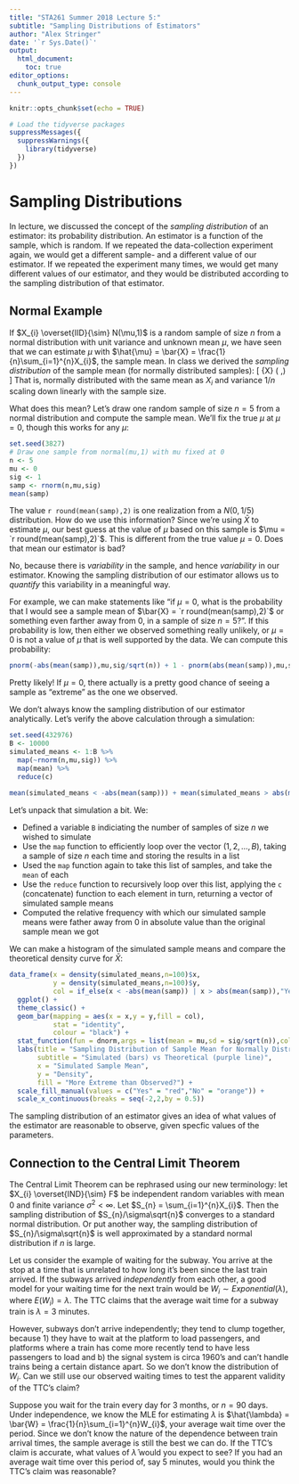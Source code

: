 ```yaml
---
title: "STA261 Summer 2018 Lecture 5:" 
subtitle: "Sampling Distributions of Estimators"
author: "Alex Stringer"
date: '`r Sys.Date()`'
output: 
  html_document:
    toc: true
editor_options: 
  chunk_output_type: console
---
```


```r
knitr::opts_chunk$set(echo = TRUE)
```
```r
# Load the tidyverse packages
suppressMessages({
  suppressWarnings({
    library(tidyverse)
  })
})
```

# Sampling Distributions

In lecture, we discussed the concept of the *sampling distribution* of an estimator: its probability distribution. An estimator is a function of the sample, which is random. If we repeated the data-collection experiment again, we would get a different sample- and a different value of our estimator. If we repeated the experiment many times, we would get many different values of our estimator, and they would be distributed according to the sampling distribution of that estimator.

## Normal Example

If $X_{i} \overset{IID}{\sim} N(\mu,1)$ is a random sample of size $n$ from a normal distribution with unit variance and unknown mean $\mu$, we have seen that we can estimate $\mu$ with $\hat{\mu} = \bar{X} = \frac{1}{n}\sum_{i=1}^{n}X_{i}$, the sample mean. In class we derived the *sampling distribution* of the sample mean (for normally distributed samples):
\[
\bar{X} \sim \left( \mu,\frac{1}{n}\right)
\]
That is, normally distributed with the same mean as $X_{i}$ and variance $1/n$ scaling down linearly with the sample size.

What does this mean? Let's draw one random sample of size $n = 5$ from a normal distribution and compute the sample mean. We'll fix the true $\mu$ at $\mu = 0$, though this works for any $\mu$:
```r
set.seed(3827)
# Draw one sample from normal(mu,1) with mu fixed at 0
n <- 5
mu <- 0
sig <- 1
samp <- rnorm(n,mu,sig)
mean(samp)
```
The value `r round(mean(samp),2)` is one realization from a $N(0,1/5)$ distribution. How do we use this information? Since we're using $\bar{X}$ to estimate $\mu$, our best guess at the value of $\mu$ based on this sample is $\mu = `r round(mean(samp),2)`$. This is different from the true value $\mu = 0$. Does that mean our estimator is bad?

No, because there is *variability* in the sample, and hence *variability* in our estimator. Knowing the sampling distribution of our estimator allows us to *quantify* this variability in a meaningful way.

For example, we can make statements like "if $\mu = 0$, what is the probability that I would see a sample mean of $\bar{X} = `r round(mean(samp),2)`$ or something even farther away from $0$, in a sample of size $n = 5$?". If this probability is low, then either we observed something really unlikely, or $\mu = 0$ is not a value of $\mu$ that is well supported by the data. We can compute this probability:
```r
pnorm(-abs(mean(samp)),mu,sig/sqrt(n)) + 1 - pnorm(abs(mean(samp)),mu,sig/sqrt(n))
```
Pretty likely! If $\mu = 0$, there actually is a pretty good chance of seeing a sample as "extreme" as the one we observed.

We don't always know the sampling distribution of our estimator analytically. Let's verify the above calculation through a simulation:
```r
set.seed(432976)
B <- 10000
simulated_means <- 1:B %>%
  map(~rnorm(n,mu,sig)) %>%
  map(mean) %>%
  reduce(c)
  
mean(simulated_means < -abs(mean(samp))) + mean(simulated_means > abs(mean(samp)))
```
Let's unpack that simulation a bit. We:

- Defined a variable `B` indiciating the number of samples of size $n$ we wished to simulate
- Use the `map` function to efficiently loop over the vector $(1,2,\ldots,B)$, taking a sample of size $n$ each time and storing the results in a list
- Used the `map` function again to take this list of samples, and take the `mean` of each
- Use the `reduce` function to recursively loop over this list, applying the `c` (concatenate) function to each element in turn, returning a vector of simulated sample means
- Computed the relative frequency with which our simulated sample means were father away from $0$ in absolute value than the original sample mean we got

We can make a histogram of the simulated sample means and compare the theoretical density curve for $\bar{X}$:
```r
data_frame(x = density(simulated_means,n=100)$x,
           y = density(simulated_means,n=100)$y,
           col = if_else(x < -abs(mean(samp)) | x > abs(mean(samp)),"Yes","No")) %>%
  ggplot() +
  theme_classic() + 
  geom_bar(mapping = aes(x = x,y = y,fill = col),
           stat = "identity",
           colour = "black") +
  stat_function(fun = dnorm,args = list(mean = mu,sd = sig/sqrt(n)),col = "purple") +
  labs(title = "Sampling Distribution of Sample Mean for Normally Distributed Samples",
       subtitle = "Simulated (bars) vs Theoretical (purple line)",
       x = "Simulated Sample Mean",
       y = "Density",
       fill = "More Extreme than Observed?") +
  scale_fill_manual(values = c("Yes" = "red","No" = "orange")) +
  scale_x_continuous(breaks = seq(-2,2,by = 0.5))
```
The sampling distribution of an estimator gives an idea of what values of the estimator are reasonable to observe, given specfic values of the parameters.

## Connection to the Central Limit Theorem

The Central Limit Theorem can be rephrased using our new terminology: let $X_{i} \overset{IND}{\sim} F$ be independent random variables with mean $0$ and finite variance $\sigma^{2} < \infty$. Let $S_{n} = \sum_{i=1}^{n}X_{i}$. Then the sampling distribution of $S_{n}/\sigma\sqrt{n}$ converges to a standard normal distribution. Or put another way, the sampling distribution of $S_{n}/\sigma\sqrt{n}$ is well approximated by a standard normal distribution if $n$ is large.

Let us consider the example of waiting for the subway. You arrive at the stop at a time that is unrelated to how long it's been since the last train arrived. If the subways arrived *independently* from each other, a good model for your waiting time for the next train would be $W_{i} \sim Exponential(\lambda)$, where $E(W_{i}) = \lambda$. The TTC claims that the average wait time for a subway train is $\lambda = 3$ minutes.

However, subways don't arrive independently; they tend to clump together, because 1) they have to wait at the platform to load passengers, and platforms where a train has come more recently tend to have less passengers to load and b) the signal system is circa 1960's and can't handle trains being a certain distance apart. So we don't know the distribution of $W_{i}$. Can we still use our observed waiting times to test the apparent validity of the TTC's claim?

Suppose you wait for the train every day for 3 months, or $n = 90$ days. Under independence, we know the MLE for estimating $\lambda$ is $\hat{\lambda} = \bar{W} = \frac{1}{n}\sum_{i=1}^{n}W_{i}$, your average wait time over the period. Since we don't know the nature of the dependence between train arrival times, the sample average is still the best we can do. If the TTC's claim is accurate, what values of $\hat{\lambda}$ would you expect to see? If you had an average wait time over this period of, say $5$ minutes, would you think the TTC's claim was reasonable?




